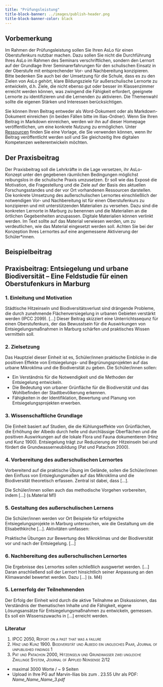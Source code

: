 ```yaml
---
title: "Prüfungsleistung"
title-block-banner: ../images/publish-header.png
title-block-banner-color: black
---
```


## Vorbemerkung

Im Rahmen der Prüfungsleistung sollen Sie Ihren AsLo für einen Oberstufenkurs nutzbar machen. Dazu sollen Sie nicht die Durchführung Ihres AsLo im Rahmen des Seminars verschriftlichen, sondern den Lernort auf der Grundlage Ihrer Seminarerfahrungen für den schulischen Einsatz in der Oberstufe mit entsprechender Vor- und Nachbereitung konzipieren. Bitte bedenken Sie auch bei der Umsetzung für die Schule, dass es zu den Zielen von AsLo gehört, klare Bildungsziele für außerschulische Lernorte zu entwickeln, d.h. Ziele, die nicht ebenso gut oder besser im Klassenzimmer erreicht werden können, was zwingend die Fähigkeit erfordert, geeignete Lernorte zu identifizieren und die Lernenden zu aktivieren. Die Themenwahl sollte die eigenen Stärken und Interessen berücksichtigen. 

Sie können Ihren Beitrag entweder als Word-Dokument oder als Markdown-Dokument einreichen (in beiden Fällen bitte im Ilias-Ordner). Wenn Sie Ihren Beitrag in Markdown einreichen, werden wir ihn auf dieser Homepage veröffentlichen, um eine konkrete Nutzung zu ermöglichen. Unter [Ressourcen](../unit02/unit02-02.qmd) finden Sie eine Vorlage, die Sie verwenden können, wenn Ihr Beitrag veröffentlicht werden soll und Sie gleichzeitig Ihre digitalen Kompetenzen weiterentwickeln möchten.

## Der Praxisbeitrag


Der Praxisbeitrag soll die Lehrkräfte in die Lage versetzen, ihr AsLo-Konzept unter den gegebenen räumlichen Bedingungen möglichst reibungslos in die schulische Praxis umzusetzen. Er soll wie das Exposé die Motivation, die Fragestellung und die Ziele auf der Basis des aktuellen Forschungsstandes und der vor Ort vorhandenen Ressourcen darstellen. Die konkrete Umsetzung des außerschulischen Lernortes einschließlich der notwendigen Vor- und Nachbereitung ist für einen Oberstufenkurs zu konzipieren und mit unterstützenden Materialien zu versehen. Dazu sind die konkreten Lernorte in Marburg zu benennen und die Materialien an die örtlichen Gegebenheiten anzupassen. Digitale Materialien können verlinkt werden. Im Text sollte auf das Material verwiesen werden, um zu verdeutlichen, wie das Material eingesetzt werden soll. Achten Sie bei der Konzeption Ihres Lernortes auf eine angemessene Aktivierung der Schüler*innen.


## Beispielbeitrag

## Praxisbeitrag: Entsiegelung und urbane Biodiversität – Eine Feldstudie für einen Oberstufenkurs in Marburg

### 1. Einleitung und Motivation

Städtische Hitzeinseln und Biodiversitätsverlust sind drängende Probleme, die durch zunehmende Flächenversiegelung in urbanen Gebieten verstärkt werden (IPCC 2099). \[...\]
Dieser Beitrag skizziert eine Unterrichtssequnz für einen Oberstufenkurs, der das Bewusstsein für die Auswirkungen von Entsiegelungsmaßnahmen in Marburg schärfen und praktisches Wissen vermitteln soll.

### 2. Zielsetzung

Das Hauptziel dieser Einheit ist es, Schüler/innen praktische Einblicke in die positiven Effekte von Entsiegelungs- und Begrünungsprojekten auf das urbane Mikroklima und die Biodiversität zu geben. Die Schüler/innen sollen:

-   Ein Verständnis für die Notwendigkeit und die Methoden der Entsiegelung entwickeln.
-   Die Bedeutung von urbaner Grünfläche für die Biodiversität und das Wohlbefinden der Stadtbevölkerung erkennen.
-   Fähigkeiten in der Identifiklation, Bewertung und Planung von Entsiegelungsprojekten erwerben.

### 3. Wissenschaftliche Grundlage

Die Einheit basiert auf Studien, die die Kühlungseffekte von Grünflächen, die Erhöhung der Albedo durch helle und durchlässige Oberflächen und die positiven Auswirkungen auf die lokale Flora und Fauna dokumentieren (Hinz und Kunz 1900). Entsiegelung trägt zur Reduzierung der Hitzeinseln bei und fördert die Grundwasserneubildung (Pat und Patachon 2000).

### 4. Vorbereitung des außerschulischen Lernortes
Vorbereitend auf die praktische Übung im Gelände, sollen die Schüler/innen den Einfluss von Entsieglungsmaßen auf das Mikroklima und die Biodiversität theoretisch erfassen. Zentral ist dabei, dass \[...\].

Die Schüler/innen sollen auch das methodische Vorgehen vorbereiten, indem \[...\] (s.Material M1)

### 5. Gestaltung des außerschulischen Lernens

Die Schüler/innen werden vor Ort Beispiele für erfolgreiche Entsiegelungsprojekte in Marburg untersuchen, wie die Gestaltung um die Elisabethkirche \[...\]. Aktivitäten umfassen:

Praktische Übungen zur Bewertung des Mikroklimas und der Biodiversität vor und nach der Entsiegelung. \[...\]

### 6. Nachbereitung des außerschulischen Lernortes
Die Ergebnisse des Lernortes sollen schließlich ausgwertet werden. \[...\] Daran anschließend soll der Lernort hinsichtlich seiner Anpassung an den Klimawandel bewertet werden. Dazu \[...\] (s. M4) 

### 5. Lernerfolg der Teilnehmenden

Der Erfolg der Einheit wird durch die aktive Teilnahme an Diskussionen, das Verständnis der thematischen Inhalte und die Fähigkeit, eigene Lösungsansätze für Entsiegelungsmaßnahmen zu entwickeln, gemessen. Es soll ein Wissenszuwachs in \[...\] erreicht werden.

### Literatur

1.  [IPCC 2050, Report on a past that was a failure]{.smallcaps}
2.  [Hinz und Kunz 1900. Biodiversität und Albedo ein ungleiches Paar, Journal of unpublished findings 1]{.smallcaps}
3.  [Pat und Patachon 2000, Hitzeinseln und Grundwasser zwei ungleiche Zwillinge System, Journal of Applied Nonsense 2/12]{.smallcaps}

::: {.callout-important appearance="simple" title="Formalia" icon="false"}
-   maximal 3000 Worte / \~ 9 Seiten
-   Upload in Ihre PG auf Marvin-Ilias bis zum . 23.55 Uhr als PDF: *Name_Name_Name_3.pdf*
:::
